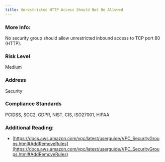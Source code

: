 ```yaml
---
title: Unrestricted HTTP Access Should Not Be Allowed
---
```


### More Info:

No security group should allow unrestricted inbound access to TCP port 80 (HTTP).

### Risk Level

Medium

### Address

Security

### Compliance Standards

PCIDSS, SOC2, GDPR, NIST, CIS, ISO27001, HIPAA

### Additional Reading:

- [https://docs.aws.amazon.com/vpc/latest/userguide/VPC_SecurityGroups.html#AddRemoveRules](https://docs.aws.amazon.com/vpc/latest/userguide/VPC_SecurityGroups.html#AddRemoveRules)

